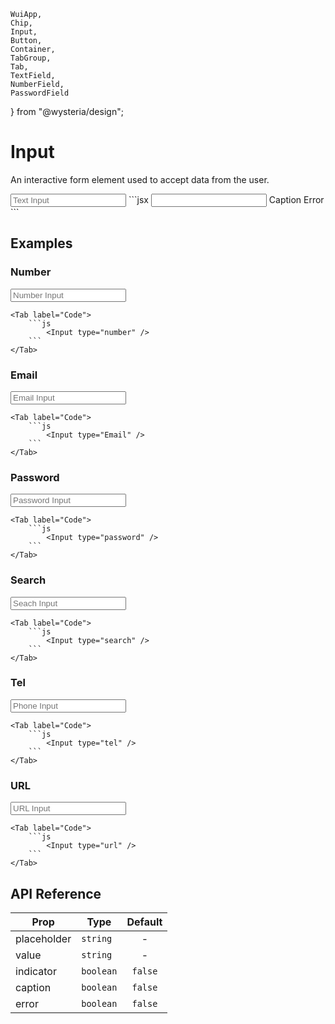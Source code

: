     WuiApp,
    Chip,
    Input,
    Button,
    Container,
    TabGroup,
    Tab,
    TextField,
    NumberField,
    PasswordField
} from "@wysteria/design";

# Input

An interactive form element used to accept data from the user.

<ComponentPreview>
    <Container
        paddingVer="md"
        gap="sm"
        justify="center"
        align="center"
        direction="row"
        style={{ width: "100%" }}
    >
        <Input placeholder="Text Input" />
    </Container>
</ComponentPreview>
```jsx
<Input value="" placeholder="" caption error indicator>
    <InputCaption>Caption</InputCaption>
    <InputError>Error</InputError>
    <InputIndicator>
        <LoaderCircle />
    </InputIndicator>
</Input>
```

## Examples

### Number

<TabGroup>
    <Tab label="Preview">
        <Container paddingVer="md" gap="sm" justify="space-evenly" align="center" direction="row" style={{minHeight: "5rem"}}>
            <Input type="number" placeholder="Number Input" />
        </Container>
    </Tab>

    <Tab label="Code">
        ```js
            <Input type="number" />
        ```
    </Tab>

</TabGroup>

### Email 

<TabGroup>
    <Tab label="Preview">
        <Container paddingVer="md" gap="sm" justify="space-evenly" align="center" direction="row" style={{minHeight: "5rem"}}>
            <Input type="email" placeholder="Email Input" />
        </Container>
    </Tab>

    <Tab label="Code">
        ```js
            <Input type="Email" />
        ```
    </Tab>

</TabGroup>

### Password

<TabGroup>
    <Tab label="Preview">
        <Container paddingVer="md" gap="sm" justify="space-evenly" align="center" direction="row" style={{minHeight: "5rem"}}>
            <Input type="password" placeholder="Password Input" />
        </Container>
    </Tab>

    <Tab label="Code">
        ```js
            <Input type="password" />
        ```
    </Tab>

</TabGroup>

### Search 

<TabGroup>
    <Tab label="Preview">
        <Container paddingVer="md" gap="sm" justify="space-evenly" align="center" direction="row" style={{minHeight: "5rem"}}>
            <Input type="search" placeholder="Seach Input" />
        </Container>
    </Tab>

    <Tab label="Code">
        ```js
            <Input type="search" />
        ```
    </Tab>

</TabGroup>

### Tel

<TabGroup>
    <Tab label="Preview">
        <Container paddingVer="md" gap="sm" justify="space-evenly" align="center" direction="row" style={{minHeight: "5rem"}}>
            <Input type="tel" placeholder="Phone Input" />
        </Container>
    </Tab>

    <Tab label="Code">
        ```js
            <Input type="tel" />
        ```
    </Tab>

</TabGroup>

### URL

<TabGroup>
    <Tab label="Preview">
        <Container paddingVer="md" gap="sm" justify="space-evenly" align="center" direction="row" style={{minHeight: "5rem"}}>
            <Input type="url" placeholder="URL Input" />
        </Container>
    </Tab>

    <Tab label="Code">
        ```js
            <Input type="url" />
        ```
    </Tab>

</TabGroup>

## API Reference

| Prop                     | Type      | Default |
| ------------------------ | --------- | :-----: |
| <Prop>placeholder</Prop> | `string`  |    -    |
| <Prop>value</Prop>       | `string`  |    -    |
| <Prop>indicator</Prop>   | `boolean` | `false` |
| <Prop>caption</Prop>     | `boolean` | `false` |
| <Prop>error</Prop>       | `boolean` | `false` |
